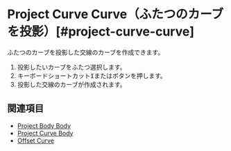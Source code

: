
# Project Curve Curve（ふたつのカーブを投影）[#project-curve-curve]

<Reference shortcut="" command="Project Curve Curve" button="" />

ふたつのカーブを投影した交線のカーブを作成できます。

1. 投影したいカーブをふたつ選択します。
2. キーボードショートカット<kbd>I</kbd>またはボタンを押します。
3. 投影した交線のカーブが作成されます。

## 関連項目
- [Project Body Body](./project-body-body)
- [Project Curve Body](./project-curve-body)
- [Offset Curve](./offset-curve)



